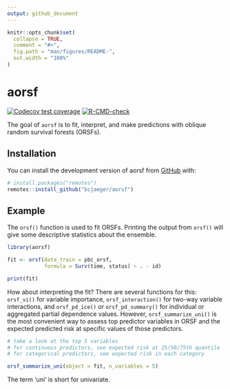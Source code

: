 ```yaml
---
output: github_document
---
```


<!-- README.md is generated from README.Rmd. Please edit that file -->

```r
knitr::opts_chunk$set(
  collapse = TRUE,
  comment = "#>",
  fig.path = "man/figures/README-",
  out.width = "100%"
)
```

# aorsf

<!-- badges: start -->
  [![Codecov test coverage](https://codecov.io/gh/bcjaeger/aorsf/branch/master/graph/badge.svg)](https://app.codecov.io/gh/bcjaeger/aorsf?branch=master)
[![R-CMD-check](https://github.com/bcjaeger/aorsf/workflows/R-CMD-check/badge.svg)](https://github.com/bcjaeger/aorsf/actions)
<!-- badges: end -->

The goal of `aorsf` is to fit, interpret, and make predictions with oblique random survival forests (ORSFs).

## Installation

You can install the development version of aorsf from [GitHub](https://github.com/) with:

``` r
# install.packages("remotes")
remotes::install_github("bcjaeger/aorsf")
```
## Example

The `orsf()` function is used to fit ORSFs. Printing the output from `orsf()` will give some descriptive statistics about the ensemble.

```r
library(aorsf)

fit <- orsf(data_train = pbc_orsf,
            formula = Surv(time, status) ~ . - id)

print(fit)

```

How about interpreting the fit? There are several functions for this: `orsf_vi()` for variable importance, `orsf_interaction()` for two-way variable interactions, and `orsf_pd_ice()` or `orsf_pd_summary()` for individual or aggregated partial dependence values. However, `orsf_summarize_uni()` is the most convenient way to assess top predictor variables in ORSF and the expected predicted risk at specific values of those predictors.

```r

# take a look at the top 5 variables 
# for continuous predictors, see expected risk at 25/50/75th quantile
# for categorical predictors, see expected risk in each category

orsf_summarize_uni(object = fit, n_variables = 5)

```

The term 'uni' is short for univariate.

